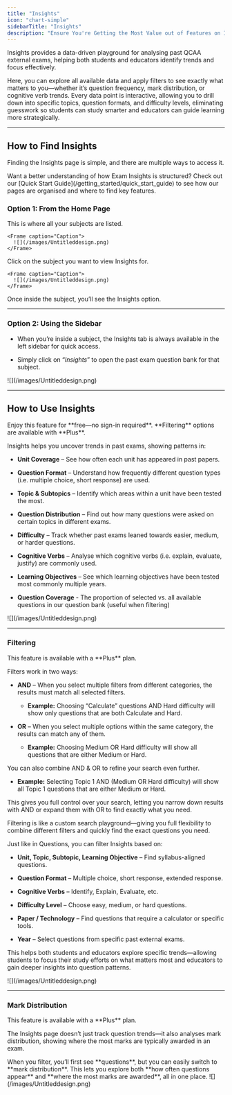 ```yaml
---
title: "Insights"
icon: "chart-simple"
sidebarTitle: "Insights"
description: "Ensure You're Getting the Most Value out of Features on Insights"
---
```


Insights provides a data-driven playground for analysing past QCAA external exams, helping both students and educators identify trends and focus effectively.

Here, you can explore all available data and apply filters to see exactly what matters to you—whether it’s question frequency, mark distribution, or cognitive verb trends. Every data point is interactive, allowing you to drill down into specific topics, question formats, and difficulty levels, eliminating guesswork so students can study smarter and educators can guide learning more strategically.

***

## How to Find Insights

Finding the Insights page is simple, and there are multiple ways to access it.

<Tip>
  Want a better understanding of how Exam Insights is structured? Check out our [Quick Start Guide](/getting_started/quick_start_guide) to see how our pages are organised and where to find key features.
</Tip>

### Option 1: From the Home Page

<Steps>
  <Step title="Go to your Home Page">
    This is where all your subjects are listed.

    <Frame caption="Caption">
      ![](/images/Untitleddesign.png)
    </Frame>
  </Step>

  <Step title="Select a Subject">
    Click on the subject you want to view Insights for.

    <Frame caption="Caption">
      ![](/images/Untitleddesign.png)
    </Frame>
  </Step>

  <Step title="Click Insights">
    Once inside the subject, you’ll see the Insights option.
  </Step>
</Steps>

***

### Option 2: Using the Sidebar

* When you’re inside a subject, the Insights tab is always available in the left sidebar for quick access.

* Simply click on “*Insights*” to open the past exam question bank for that subject.

<Frame caption="Caption">
  ![](/images/Untitleddesign.png)
</Frame>

***

## How to Use Insights

<Note>
  Enjoy this feature for **free—no sign-in required**. **Filtering** options are available with **Plus**.
</Note>

Insights helps you uncover trends in past exams, showing patterns in:

* **Unit Coverage** – See how often each unit has appeared in past papers.

* **Question Format** – Understand how frequently different question types (i.e. multiple choice, short response) are used.

* **Topic & Subtopics** – Identify which areas within a unit have been tested the most.

* **Question Distribution** – Find out how many questions were asked on certain topics in different exams.

* **Difficulty** – Track whether past exams leaned towards easier, medium, or harder questions.

* **Cognitive Verbs** – Analyse which cognitive verbs (i.e. explain, evaluate, justify) are commonly used.

* **Learning Objectives** – See which learning objectives have been tested most commonly multiple years.

* **Question Coverage** -  The proportion of selected vs. all available questions in our question bank (useful when filtering)

<Frame caption="Caption">
  ![](/images/Untitleddesign.png)
</Frame>

***

### Filtering

<Note>
  This feature is available with a **Plus** plan.
</Note>

Filters work in two ways:

* **AND** – When you select multiple filters from different categories, the results must match all selected filters.

  * **Example:** Choosing “Calculate” questions AND Hard difficulty will show only questions that are both Calculate and Hard.

* **OR** – When you select multiple options within the same category, the results can match any of them.

  * **Example:** Choosing Medium OR Hard difficulty will show all questions that are either Medium or Hard.

You can also combine AND & OR to refine your search even further.

* **Example:** Selecting Topic 1 AND (Medium OR Hard difficulty) will show all Topic 1 questions that are either Medium or Hard.

This gives you full control over your search, letting you narrow down results with AND or expand them with OR to find exactly what you need.

<Tip>
  Filtering is like a custom search playground—giving you full flexibility to combine different filters and quickly find the exact questions you need.
</Tip>

Just like in Questions, you can filter Insights based on:

* **Unit, Topic, Subtopic, Learning Objective** – Find syllabus-aligned questions.

* **Question Format** – Multiple choice, short response, extended response.

* **Cognitive Verbs** – Identify, Explain, Evaluate, etc.

* **Difficulty Level** – Choose easy, medium, or hard questions.

* **Paper / Technology** – Find questions that require a calculator or specific tools.

* **Year** – Select questions from specific past external exams.

This helps both students and educators explore specific trends—allowing students to focus their study efforts on what matters most and educators to gain deeper insights into question patterns.

<Frame caption="Caption">
  ![](/images/Untitleddesign.png)
</Frame>

***

### Mark Distribution

<Note>
  This feature is available with a **Plus** plan.
</Note>

The Insights page doesn’t just track question trends—it also analyses mark distribution, showing where the most marks are typically awarded in an exam.

<Tip>
  When you filter, you’ll first see **questions**, but you can easily switch to **mark distribution**. This lets you explore both **how often questions appear** and **where the most marks are awarded**, all in one place.  
</Tip>

<Frame caption="Caption">
  ![](/images/Untitleddesign.png)
</Frame>

